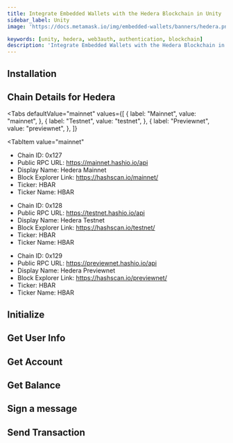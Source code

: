 ```yaml
---
title: Integrate Embedded Wallets with the Hedera Blockchain in Unity
sidebar_label: Unity
image: 'https://docs.metamask.io/img/embedded-wallets/banners/hedera.png'

keywords: [unity, hedera, web3auth, authentication, blockchain]
description: 'Integrate Embedded Wallets with the Hedera Blockchain in Unity | Embedded Wallets'
---
```



<SEO
  title="Integrate Embedded Wallets with the Hedera Blockchain in Unity"
  description="Integrate Embedded Wallets with the Hedera Blockchain in Unity | Embedded Wallets"
  image="https://docs.metamask.io/img/embedded-wallets/banners/hedera.png"
  slug="/embedded-wallets/connect-blockchain/evm/hedera/unity"
/>

## Installation

<InstallationSnippet />

## Chain Details for Hedera

<Tabs
 defaultValue="mainnet"
  values={[
    { label: "Mainnet", value: "mainnet", },
    { label: "Testnet", value: "testnet", },
    { label: "Previewnet", value: "previewnet", },
  ]}
>

<TabItem
  value="mainnet"
>

- Chain ID: 0x127
- Public RPC URL: https://mainnet.hashio.io/api
- Display Name: Hedera Mainnet
- Block Explorer Link: https://hashscan.io/mainnet/
- Ticker: HBAR
- Ticker Name: HBAR

</TabItem>
<TabItem
  value="testnet"
>

- Chain ID: 0x128
- Public RPC URL: https://testnet.hashio.io/api
- Display Name: Hedera Testnet
- Block Explorer Link: https://hashscan.io/testnet/
- Ticker: HBAR
- Ticker Name: HBAR

</TabItem>
<TabItem
  value="previewnet"
>

- Chain ID: 0x129
- Public RPC URL: https://previewnet.hashio.io/api
- Display Name: Hedera Previewnet
- Block Explorer Link: https://hashscan.io/previewnet/
- Ticker: HBAR
- Ticker Name: HBAR

</TabItem>
</Tabs>

## Initialize

<InitialisationSnippet />

## Get User Info

<UserInfoSnippet />

## Get Account

<GetAccountSnippet />

## Get Balance

<GetBalanceSnippet />

## Sign a message

<SignMessageSnippet />

## Send Transaction

<SendTransactionSnippet />
